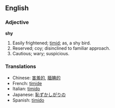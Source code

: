 ==English==
===Adjective===
'''shy'''

#Easily frightened; [[timid]]; as, a shy bird.
#Reserved; coy; disinclined to familiar approach.
#Cautious; wary; suspicious.

===Translations===
*Chinese: [[害羞的]], [[腼腆的]]
*French: [[timide]]
*Italian: [[timido]]
*Japanese: [[恥ずかしがりの]]
*Spanish: [[tímido]]